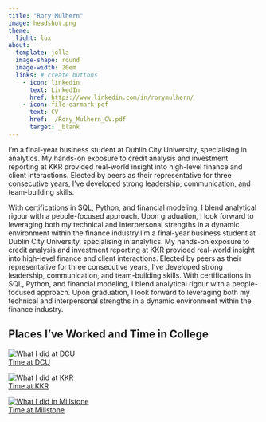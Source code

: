 ```yaml
---
title: "Rory Mulhern"
image: headshot.png
theme:
  light: lux
about:
  template: jolla
  image-shape: round
  image-width: 20em
  links: # create buttons
    - icon: linkedin 
      text: LinkedIn
      href: https://www.linkedin.com/in/rorymulhern/
    - icon: file-earmark-pdf
      text: CV
      href: ./Rory_Mulhern_CV.pdf
      target: _blank
---
```


I’m a final-year business student at Dublin City University, specialising in analytics. My hands-on exposure to credit analysis and investment reporting at KKR provided real-world insight into high-level finance and client interactions. Elected by peers as their representative for three consecutive years, I’ve developed strong leadership, communication, and team-building skills.

With certifications in SQL, Python, and financial modeling, I blend analytical rigour with a people-focused approach. Upon graduation, I look forward to leveraging both my technical and interpersonal strengths in a dynamic environment within the finance industry.I’m a final-year business student at Dublin City University, specialising in analytics. My hands-on exposure to credit analysis and investment reporting at KKR provided real-world insight into high-level finance and client interactions. Elected by peers as their representative for three consecutive years, I’ve developed strong leadership, communication, and team-building skills. With certifications in SQL, Python, and financial modeling, I blend analytical rigour with a people-focused approach. Upon graduation, I look forward to leveraging both my technical and interpersonal strengths in a dynamic environment within the finance industry.

## Places I've Worked and Time in College

<div class="card-container">

  <a href="./dcu.qmd" class="card">
    <img src="DCU.jpg" alt="What I did at DCU">
    <div class="card-overlay">Time at DCU</div>
  </a>

  <a href="./kkr.qmd" class="card">
    <img src="KKR.jpg" alt="What I did at KKR">
    <div class="card-overlay">Time at KKR</div>
  </a>

  <a href="./millstone.qmd" class="card">
    <img src="millstone.jpeg" alt="What I did in Millstone">
    <div class="card-overlay">Time at Millstone</div>
  </a>

</div>